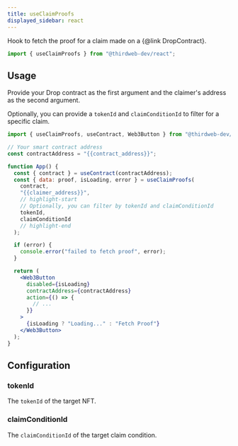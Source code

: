 ```yaml
---
title: useClaimProofs
displayed_sidebar: react
---
```



Hook to fetch the proof for a claim made on a {@link DropContract}.

```jsx
import { useClaimProofs } from "@thirdweb-dev/react";
```

## Usage

Provide your Drop contract as the first argument and the claimer's address as the second argument.

Optionally, you can provide a `tokenId` and `claimConditionId` to filter for a specific claim.

```jsx
import { useClaimProofs, useContract, Web3Button } from "@thirdweb-dev/react";

// Your smart contract address
const contractAddress = "{{contract_address}}";

function App() {
  const { contract } = useContract(contractAddress);
  const { data: proof, isLoading, error } = useClaimProofs(
    contract,
    "{{claimer_address}}",
    // highlight-start
    // Optionally, you can filter by tokenId and claimConditionId
    tokenId,
    claimConditionId
    // highlight-end
  );

  if (error) {
    console.error("failed to fetch proof", error);
  }

  return (
    <Web3Button
      disabled={isLoading}
      contractAddress={contractAddress}
      action={() => {
        // ...
      }}
    >
      {isLoading ? "Loading..." : "Fetch Proof"}
    </Web3Button>
  );
}
```

## Configuration

### tokenId

The `tokenId` of the target NFT.

### claimConditionId

The `claimConditionId` of the target claim condition.